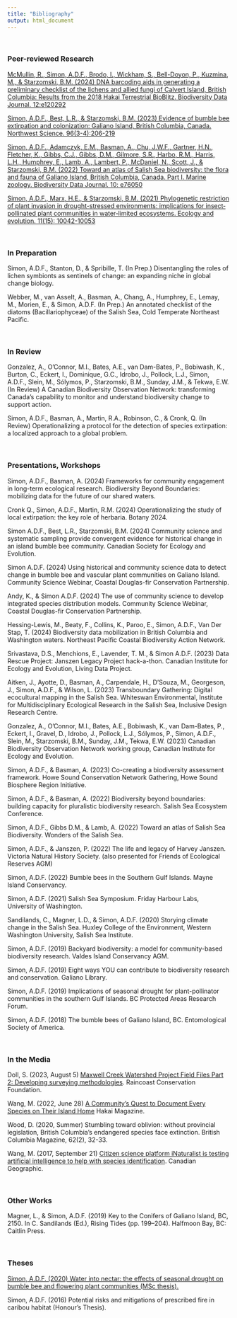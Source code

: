 ```yaml
---
title: "Bibliography"
output: html_document
---
```



\

### <b>Peer-reviewed Research</b> 

[McMullin, R., Simon, A.D.F., Brodo, I., Wickham, S., Bell-Doyon, P., Kuzmina, M., & Starzomski, B.M. (2024) DNA barcoding aids in generating a preliminary checklist of the lichens and allied fungi of Calvert Island, British Columbia: Results from the 2018 Hakai Terrestrial BioBlitz. Biodiversity Data Journal. 12:e120292](https://doi.org/10.3897/BDJ.12.e120292)

[Simon, A.D.F., Best, L.R., & Starzomski, B.M. (2023) Evidence of bumble bee extirpation and colonization: Galiano Island, British Columbia, Canada. Northwest Science. 96(3-4):206-219](https://doi.org/10.3955/046.096.0305)

[Simon, A.D.F., Adamczyk, E.M., Basman, A., Chu, J.W.F., Gartner, H.N., Fletcher, K., Gibbs, C.J., Gibbs, D.M., Gilmore, S.R., Harbo, R.M., Harris, L.H., Humphrey, E., Lamb, A., Lambert, P., McDaniel, N., Scott, J., & Starzomski, B.M. (2022) Toward an atlas of Salish Sea biodiversity: the flora and fauna of Galiano Island, British Columbia, Canada. Part I. Marine zoology. Biodiversity Data Journal. 10: e76050](https://doi.org/10.3897/BDJ.10.e76050)

[Simon, A.D.F., Marx, H.E., & Starzomski, B.M. (2021) Phylogenetic restriction of plant invasion in drought-stressed environments: implications for insect‐pollinated plant communities in water‐limited ecosystems. Ecology and evolution. 11(15): 10042-10053](https://doi.org/10.1002/ece3.7776)

\

### <b>In Preparation</b>

Simon, A.D.F., Stanton, D., & Spribille, T. (In Prep.) Disentangling the roles of lichen symbionts as sentinels of change: an expanding niche in global change biology.

Webber, M., van Asselt, A., Basman, A., Chang, A., Humphrey, E., Lemay, M., Morien, E., & Simon, A.D.F. (In Prep.) An annotated checklist of the diatoms (Bacillariophyceae) of the Salish Sea, Cold Temperate Northeast Pacific.

\

### <b>In Review</b>

Gonzalez, A., O’Connor, M.I., Bates, A.E., van Dam-Bates, P., Bobiwash, K., Burton, C., Eckert, I., Dominique, G.C., Idrobo, J., Pollock, L.J., Simon, A.D.F., Slein, M., Sólymos, P., Starzomski, B.M., Sunday, J.M., & Tekwa, E.W. (In Review) A Canadian Biodiversity Observation Network: transforming Canada’s capability to monitor and understand biodiversity change to support action.

Simon, A.D.F., Basman, A., Martin, R.A., Robinson, C., & Cronk, Q. (In Review) Operationalizing a protocol for the detection of species extirpation: a localized approach to a global problem.

\

### <b>Presentations, Workshops</b>

Simon, A.D.F., Basman, A. (2024) Frameworks for community engagement in long-term ecological research. Biodiversity Beyond Boundaries: mobilizing data for the future of our shared waters.

Cronk Q., Simon, A.D.F., Martin, R.M. (2024) Operationalizing the study of local extirpation: the key role of herbaria. Botany 2024.

Simon A.D.F., Best, L.R., Starzomski, B.M. (2024) Community science and systematic sampling provide convergent evidence for historical change in an island bumble bee community. Canadian Society for Ecology and Evolution.

Simon A.D.F. (2024) Using historical and community science data to detect change in bumble bee and vascular plant communities on Galiano Island. Community Science Webinar, Coastal Douglas-fir Conservation Partnership.

Andy, K., & Simon A.D.F. (2024) The use of community science to develop integrated species distribution models. Community Science Webinar, Coastal Douglas-fir Conservation Partnership.

Hessing-Lewis, M., Beaty, F., Collins, K., Paroo, E., Simon, A.D.F., Van Der Stap, T. (2024) Biodiversity data mobilization in British Columbia and Washington waters. Northeast Pacific Coastal Biodiversity Action Network.

Srivastava, D.S., Menchions, E., Lavender, T. M., & Simon A.D.F. (2023) Data Rescue Project: Janszen Legacy Project hack-a-thon. Canadian Institute for Ecology and Evolution, Living Data Project.

Aitken, J., Ayotte, D., Basman, A., Carpendale, H., D'Souza, M., Georgeson, J., Simon, A.D.F., & Wilson, L. (2023) Transboundary Gathering: Digital ecocultural mapping in the Salish Sea. Whiteswan Environmental, Institute for Multidisciplinary Ecological Research in the Salish Sea, Inclusive Design Research Centre.

Gonzalez, A., O'Connor, M.I., Bates, A.E., Bobiwash, K., van Dam-Bates, P., Eckert, I., Gravel, D., Idrobo, J., Pollock, L.J., Sólymos, P., Simon, A.D.F., Slein, M., Starzomski, B.M., Sunday, J.M., Tekwa, E.W. (2023) Canadian Biodiversity Observation Network working group, Canadian Institute for Ecology and Evolution.

Simon, A.D.F., & Basman, A. (2023) Co-creating a biodiversity assessment framework. Howe Sound Conservation Network Gathering, Howe Sound Biosphere Region Initiative.

Simon, A.D.F., & Basman, A. (2022) Biodiversity beyond boundaries: building capacity for pluralistic biodiversity research. Salish Sea Ecosystem Conference.

Simon, A.D.F., Gibbs D.M., & Lamb, A. (2022) Toward an atlas of Salish Sea Biodiversity. Wonders of the Salish Sea.

Simon, A.D.F., & Janszen, P. (2022) The life and legacy of Harvey Janszen. Victoria Natural History Society. (also presented for Friends of Ecological Reserves AGM)

Simon, A.D.F. (2022) Bumble bees in the Southern Gulf Islands. Mayne Island Conservancy.

Simon, A.D.F. (2021) Salish Sea Symposium. Friday Harbour Labs, University of Washington.

Sandilands, C., Magner, L.D., & Simon, A.D.F. (2020) Storying climate change in the Salish Sea. Huxley College of the Environment, Western Washington University, Salish Sea Institute.

Simon, A.D.F. (2019) Backyard biodiversity: a model for community-based biodiversity research. Valdes Island Conservancy AGM.

Simon, A.D.F. (2019) Eight ways YOU can contribute to biodiversity research and conservation. Galiano Library.

Simon, A.D.F. (2019) Implications of seasonal drought for plant-pollinator communities in the southern Gulf Islands. BC Protected Areas Research Forum.

Simon, A.D.F. (2018) The bumble bees of Galiano Island, BC. Entomological Society of America.

\

### <b>In the Media</b> 

Doll, S. (2023, August 5) [Maxwell Creek Watershed Project Field Files Part 2: Developing surveying methodologies](https://www.raincoast.org/2022/08/maxwell-creek-watershed-project-field-files-part-2-developing-surveying-methodologies/). Raincoast Conservation Foundation.

Wang, M. (2022, June 28) [A Community’s Quest to Document Every Species on Their Island Home](https://hakaimagazine.com/features/a-communitys-quest-to-document-every-species-on-their-island-home) Hakai Magazine.

Wood, D. (2020, Summer) Stumbling toward oblivion: without provincial legislation, British Columbia's endangered species face extinction. British Columbia Magazine, 62(2), 32-33.

Wang, M. (2017, September 21) [Citizen science platform iNaturalist is testing artificial intelligence to help with species identification](https://canadiangeographic.ca/articles/citizen-science-platform-inaturalist-is-testing-artificial-intelligence-to-help-with-species-identification/). Canadian Geographic.

\

### <b>Other Works</b>

Magner, L., & Simon, A.D.F. (2019) Key to the Conifers of Galiano Island, BC, 2150. In C. Sandilands (Ed.), Rising Tides (pp. 199–204). Halfmoon Bay, BC: Caitlin Press.

\

### <b>Theses</b>

[Simon, A.D.F. (2020) Water into nectar: the effects of seasonal drought on bumble bee and flowering plant communities (MSc thesis).](https://dspace.library.uvic.ca:8443/handle/1828/11837/)

Simon, A.D.F. (2016) Potential risks and mitigations of prescribed fire in caribou habitat (Honour's Thesis).

